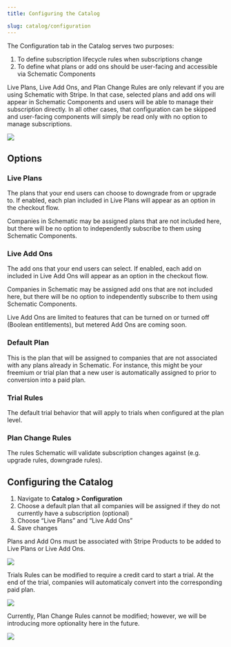 ```yaml
---
title: Configuring the Catalog

slug: catalog/configuration
---
```


The Configuration tab in the Catalog serves two purposes:

1. To define subscription lifecycle rules when subscriptions change
2. To define what plans or add ons should be user-facing and accessible via Schematic Components

Live Plans, Live Add Ons, and Plan Change Rules are only relevant if you are using Schematic with Stripe. In that case, selected plans and add ons will appear in Schematic Components and users will be able to manage their subscription directly. In all other cases, that configuration can be skipped and user-facing components will simply be read only with no option to manage subscriptions.

<img
src="../../assets/images/catalog/configure-table.png"
/>

## Options

### Live Plans

The plans that your end users can choose to downgrade from or upgrade to. If enabled, each plan included in Live Plans will appear as an option in the checkout flow.

Companies in Schematic may be assigned plans that are not included here, but there will be no option to independently subscribe to them using Schematic Components.

### Live Add Ons

The add ons that your end users can select. If enabled, each add on included in Live Add Ons will appear as an option in the checkout flow.

Companies in Schematic may be assigned add ons that are not included here, but there will be no option to independently subscribe to them using Schematic Components.

<Info>Live Add Ons are limited to features that can be turned on or turned off (Boolean entitlements), but metered Add Ons are coming soon.</Info>

### Default Plan

This is the plan that will be assigned to companies that are not associated with any plans already in Schematic. For instance, this might be your freemium or trial plan that a new user is automatically assigned to prior to conversion into a paid plan.

### Trial Rules

The default trial behavior that will apply to trials when configured at the plan level.

### Plan Change Rules

The rules Schematic will validate subscription changes against (e.g. upgrade rules, downgrade rules).

## **Configuring the Catalog**

1. Navigate to **Catalog > Configuration**
2. Choose a default plan that all companies will be assigned if they do not currently have a subscription (optional)
3. Choose “Live Plans” and “Live Add Ons”
4. Save changes

<Info>Plans and Add Ons must be associated with Stripe Products to be added to Live Plans or Live Add Ons.</Info>

<img
src="../../assets/images/catalog/catalog-config.png"
/>

Trials Rules can be modified to require a credit card to start a trial. At the end of the trial, companies will automaticaly convert into the corresponding paid plan.

<img
src="../../assets/images/catalog/catalog-trial-rules.png"
/>

Currently, Plan Change Rules cannot be modified; however, we will be introducing more optionality here in the future.

<img
src="../../assets/images/catalog/catalog-rules.png"
/>